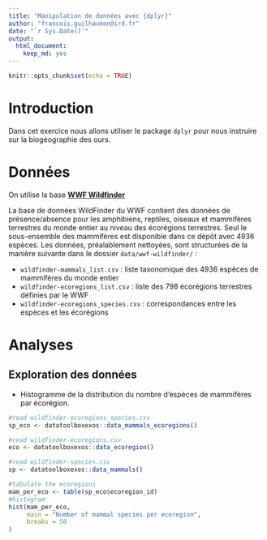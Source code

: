 ```yaml
---
title: "Manipulation de données avec {dplyr}"
author: "francois.guilhaumon@ird.fr"
date: "`r Sys.Date()`"
output:
  html_document:
    keep_md: yes
---
```


```r
knitr::opts_chunk$set(echo = TRUE)
```

# Introduction

Dans cet exercice nous allons utiliser le package `dplyr` pour nous instruire sur la biogéographie des ours.

# Données

On utilise la base [**WWF Wildfinder**](https://www.worldwildlife.org/pages/wildfinder-database)

La base de données WildFinder du WWF contient des données de présence/absence pour les amphibiens, reptiles, oiseaux et mammifères terrestres du monde entier au niveau des écorégions terrestres. Seul le sous-ensemble des mammifères est disponible dans ce dépôt avec 4936 espèces. Les données, préalablement nettoyées, sont structurées de la manière suivante dans le dossier `data/wwf-wildfinder/` :

  - `wildfinder-mammals_list.csv` : liste taxonomique des 4936 espèces de mammifères du monde entier
  - `wildfinder-ecoregions_list.csv` : liste des 798 écorégions terrestres définies par le WWF
  - `wildfinder-ecoregions_species.csv` : correspondances entre les espèces et les écorégions

# Analyses

## Exploration des données

- Histogramme de la distribution du nombre d'espèces de mammifères par écorégion.

```r
#read wildfinder-ecoregions_species.csv
sp_eco <- datatoolboxexos::data_mammals_ecoregions()

#read wildfinder-ecoregions.csv
eco <- datatoolboxexos::data_ecoregion()

#read wildfinder-species.csv
sp <- datatoolboxexos::data_mammals()

#tabulate the ecoregions
mam_per_eco <- table(sp_eco$ecoregion_id)
#histogram
hist(mam_per_eco,
     main = "Number of mammal species per ecoregion",
     breaks = 50
)


```
